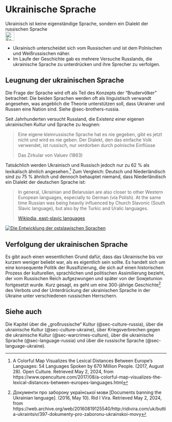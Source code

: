# Ukrainische Sprache {#sec-language-ukraine}

::: {.callout-caution title=„Myth“}
Ukrainisch ist keine eigenständige Sprache, sondern ein Dialekt der russischen Sprache
[<br>![Search for topic in EUvsDisinfo](../all_common_img/EUvsDisinfo_400x240.jpg){height=2em}](https://euvsdisinfo.eu/disinformation-cases/?text=ukrainian%20language&sort=relevance)
:::

::: {.callout-tip title=„Truth“}
- Ukrainisch unterscheidet sich vom Russischen und ist dem Polnischen und Weißrussischen näher.
- Im Laufe der Geschichte gab es mehrere Versuche Russlands, die ukrainische Sprache zu unterdrücken und ihre Sprecher zu verfolgen.
:::

## Leugnung der ukrainischen Sprache


Die Frage der Sprache wird oft als Teil des Konzepts der "Brudervölker" betrachtet: Die beiden Sprachen werden oft als linguistisch verwandt angesehen, was angeblich die Theorie unterstützen soll, dass Ukrainer und Russen eine Nation sind. Siehe @sec-brothers-russia.

Seit Jahrhunderten versucht Russland, die Existenz einer eigenen ukrainischen Kultur und Sprache zu leugnen:

> Eine eigene kleinrussische Sprache hat es nie gegeben, gibt es jetzt nicht und wird es nie geben. Der Dialekt, den das einfache Volk verwendet, ist russisch, nur verdorben durch polnische Einflüsse
>
> Das Zirkular von Valuev (1863)

Tatsächlich werden Ukrainisch und Russisch jedoch nur zu 62 % als lexikalisch ähnlich angesehen.[^223] Zum Vergleich: Deutsch und Niederländisch sind zu 75 % ähnlich und dennoch behauptet niemand, dass Niederländisch ein Dialekt der deutschen Sprache ist:

> In general, Ukrainian and Belarusian are also closer to other Western European languages, especially to German (via Polish). At the same time Russian was being heavily influenced by Church Slavonic (South Slavic language), but also by the Turkic and Uralic languages.
>
> [Wikipdia, east-slavic languages](https://en.wikipedia.org/wiki/East_Slavic_languages)

[![Die Entwicklung der ostslawischen Sprachen](Ostslawische_Sprachen.jpg)](https://de.wikipedia.org/wiki/Altostslawische_Sprache)


## Verfolgung der ukrainischen Sprache

Es gibt auch einen wesentlichen Grund dafür, dass das Ukrainische bis vor kurzem weniger beliebt war, als es eigentlich sein sollte. Es handelt sich um eine konsequente Politik der Russifizierung, die sich auf einen historischen Prozess der kulturellen, sprachlichen und politischen Assimilierung bezieht, der vom Russischen Reich aufgezwungen und später von der Sowjetunion fortgesetzt wurde. Kurz gesagt, es geht um eine 300-jährige Geschichte[^224] des Verbots und der Unterdrückung der ukrainischen Sprache in der Ukraine unter verschiedenen russischen Herrschern. 


## Siehe auch

Die Kapitel über die „großrussische“ Kultur (@sec-culture-russia), über die ukrainische Kultur (@sec-culture-ukraine), über Kriegsverbrechen gegen die ukrainische Kultur (@sec-warcrimes-culture), über die ukrainische Sprache (@sec-language-russia) und über die russische Sprache (@sec-language-ukraine).


[^223]:  A Colorful Map Visualizes the Lexical Distances Between Europe’s Languages: 54 Languages Spoken by 670 Million People. (2017, August 28). Open Culture. Retrieved May 2, 2024, from https://www.openculture.com/2017/08/a-colorful-map-visualizes-the-lexical-distances-between-europes-languages.html

[^224]:  Документи про заборону української мови \[Documents banning the Ukrainian language\]. (2016, May 10). Rid I Vira. Retrieved May 2, 2024, from https://web.archive.org/web/20160819125540/http:/ridivira.com/uk/buttia-ukraintsiv/397-dokumenty-pro-zaboronu-ukrainskoi-movy
